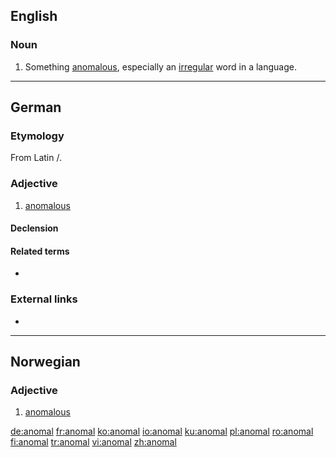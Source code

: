 ==English==

===Noun===
{{en-noun}}

# {{context|archaic|lang=en}} Something [[anomalous]], especially an [[irregular]] word in a language.

{{Webster 1913}}

----

==German==
===Etymology===
From Latin {{m|la|anōmalus}}/{{m|la|anōmalos}}.

===Adjective===
{{de-adj|anomaler|anomalsten}}
# [[anomalous]]

====Declension====
{{de-decl-adj|anomal|anomaler|anomalst}}

====Related terms====
* {{l|de|Anomalie}}

===External links===
* {{R:Duden}}

----

==Norwegian==

===Adjective===
{{head|no|adjective}}

# [[anomalous]]

[[de:anomal]]
[[fr:anomal]]
[[ko:anomal]]
[[io:anomal]]
[[ku:anomal]]
[[pl:anomal]]
[[ro:anomal]]
[[fi:anomal]]
[[tr:anomal]]
[[vi:anomal]]
[[zh:anomal]]